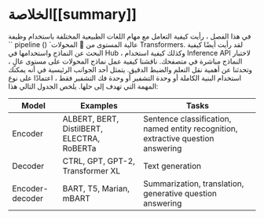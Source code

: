 # الخلاصة[[summary]]

<CourseFloatingBanner
    chapter={1}
    classNames="absolute z-10 right-0 top-0"
/>

في هذا الفصل ، رأيت كيفية التعامل مع مهام اللغات الطبيعية المختلفة باستخدام وظيفة `` pipeline () `عالية المستوى من 🤗 المحولات Transformers. لقد رأيت أيضًا كيفية البحث عن النماذج واستخدامها في Hub ، وكذلك كيفية استخدام Inference API لاختبار النماذج مباشرة في متصفحك.
ناقشنا كيفية عمل نماذج المحولات على مستوى عالٍ ، وتحدثنا عن أهمية نقل التعلم والضبط الدقيق. يتمثل أحد الجوانب الرئيسية في أنه يمكنك استخدام البنية الكاملة أو وحدة التشفير أو وحدة فك التشفير فقط ، اعتمادًا على نوع المهمة التي تهدف إلى حلها. يلخص الجدول التالي هذا:

| Model           | Examples                                   | Tasks                                                                            |
|-----------------|--------------------------------------------|----------------------------------------------------------------------------------|
| Encoder         | ALBERT, BERT, DistilBERT, ELECTRA, RoBERTa | Sentence classification, named entity recognition, extractive question answering |
| Decoder         | CTRL, GPT, GPT-2, Transformer XL           | Text generation                                                                  |
| Encoder-decoder | BART, T5, Marian, mBART                    | Summarization, translation, generative question answering                        |
